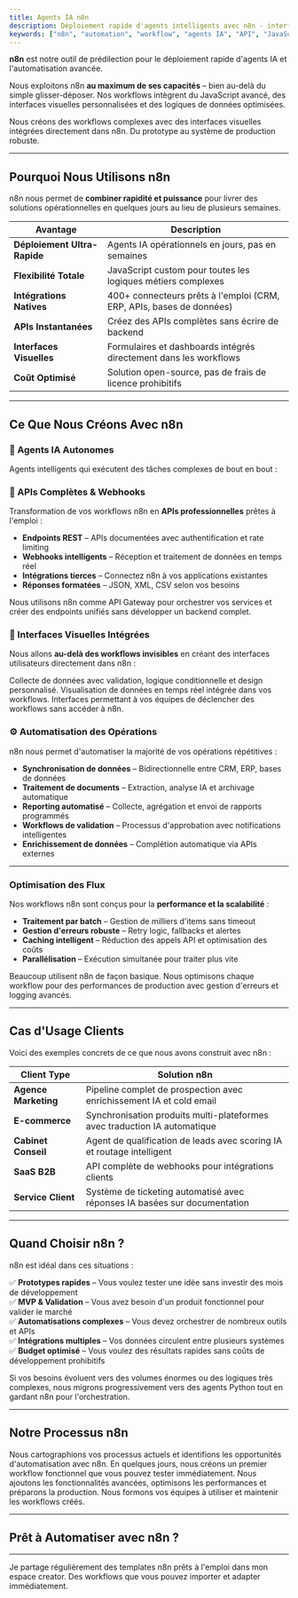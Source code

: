 ```yaml
---
title: Agents IA n8n
description: Déploiement rapide d'agents intelligents avec n8n - interfaces visuelles, APIs complètes et automatisation avancée.
keywords: ["n8n", "automation", "workflow", "agents IA", "API", "JavaScript", "no-code"]
---
```


**n8n** est notre outil de prédilection pour le déploiement rapide d'agents IA et l'automatisation avancée.

Nous exploitons n8n **au maximum de ses capacités** – bien au-delà du simple glisser-déposer. Nos workflows intègrent du JavaScript avancé, des interfaces visuelles personnalisées et des logiques de données optimisées.

<Note type="success" title="Notre expertise n8n">
  Nous créons des workflows complexes avec des interfaces visuelles intégrées directement dans n8n. Du prototype au système de production robuste.
</Note>

---

## Pourquoi Nous Utilisons n8n

n8n nous permet de **combiner rapidité et puissance** pour livrer des solutions opérationnelles en quelques jours au lieu de plusieurs semaines.

| Avantage                      | Description                                                                 |
| ----------------------------- | --------------------------------------------------------------------------- |
| **Déploiement Ultra-Rapide**  | Agents IA opérationnels en jours, pas en semaines                          |
| **Flexibilité Totale**        | JavaScript custom pour toutes les logiques métiers complexes               |
| **Intégrations Natives**      | 400+ connecteurs prêts à l'emploi (CRM, ERP, APIs, bases de données)      |
| **APIs Instantanées**         | Créez des APIs complètes sans écrire de backend                            |
| **Interfaces Visuelles**      | Formulaires et dashboards intégrés directement dans les workflows          |
| **Coût Optimisé**             | Solution open-source, pas de frais de licence prohibitifs                  |

---

## Ce Que Nous Créons Avec n8n

### 🤖 Agents IA Autonomes

Agents intelligents qui exécutent des tâches complexes de bout en bout :

<CardGrid>
  <Card
    title="Agent de Prospection"
    description="Scraping de leads, enrichissement de données, génération de messages personnalisés et envoi automatique."
  />
  <Card
    title="Agent Support Client"
    description="Réception des demandes, analyse avec IA, recherche dans votre base de connaissances et réponse automatique."
  />
  <Card
    title="Agent de Veille"
    description="Monitoring de sources multiples, analyse IA des tendances et alertes intelligentes."
  />
</CardGrid>

### 🔌 APIs Complètes & Webhooks

Transformation de vos workflows n8n en **APIs professionnelles** prêtes à l'emploi :

- **Endpoints REST** – APIs documentées avec authentification et rate limiting
- **Webhooks intelligents** – Réception et traitement de données en temps réel
- **Intégrations tierces** – Connectez n8n à vos applications existantes
- **Réponses formatées** – JSON, XML, CSV selon vos besoins

<Note type="note" title="API Gateway">
  Nous utilisons n8n comme API Gateway pour orchestrer vos services et créer des endpoints unifiés sans développer un backend complet.
</Note>

### 🎨 Interfaces Visuelles Intégrées

Nous allons **au-delà des workflows invisibles** en créant des interfaces utilisateurs directement dans n8n :

<Step>
  <StepItem title="Formulaires Dynamiques">
    Collecte de données avec validation, logique conditionnelle et design personnalisé.
  </StepItem>

  <StepItem title="Dashboards Interactifs">
    Visualisation de données en temps réel intégrée dans vos workflows.
  </StepItem>

  <StepItem title="Portails Self-Service">
    Interfaces permettant à vos équipes de déclencher des workflows sans accéder à n8n.
  </StepItem>
</Step>

### ⚙️ Automatisation des Opérations

n8n nous permet d'automatiser la majorité de vos opérations répétitives :

- **Synchronisation de données** – Bidirectionnelle entre CRM, ERP, bases de données
- **Traitement de documents** – Extraction, analyse IA et archivage automatique
- **Reporting automatisé** – Collecte, agrégation et envoi de rapports programmés
- **Workflows de validation** – Processus d'approbation avec notifications intelligentes
- **Enrichissement de données** – Complétion automatique via APIs externes

---

### Optimisation des Flux

Nos workflows n8n sont conçus pour la **performance et la scalabilité** :

- **Traitement par batch** – Gestion de milliers d'items sans timeout
- **Gestion d'erreurs robuste** – Retry logic, fallbacks et alertes
- **Caching intelligent** – Réduction des appels API et optimisation des coûts
- **Parallélisation** – Exécution simultanée pour traiter plus vite

<Note type="warning" title="Performance Critique">
  Beaucoup utilisent n8n de façon basique. Nous optimisons chaque workflow pour des performances de production avec gestion d'erreurs et logging avancés.
</Note>

---

## Cas d'Usage Clients

Voici des exemples concrets de ce que nous avons construit avec n8n :

| Client Type              | Solution n8n                                                                |
| ------------------------ | --------------------------------------------------------------------------- |
| **Agence Marketing**     | Pipeline complet de prospection avec enrichissement IA et cold email       |
| **E-commerce**           | Synchronisation produits multi-plateformes avec traduction IA automatique  |
| **Cabinet Conseil**      | Agent de qualification de leads avec scoring IA et routage intelligent     |
| **SaaS B2B**             | API complète de webhooks pour intégrations clients                         |
| **Service Client**       | Système de ticketing automatisé avec réponses IA basées sur documentation  |

---

## Quand Choisir n8n ?

n8n est idéal dans ces situations :

✅ **Prototypes rapides** – Vous voulez tester une idée sans investir des mois de développement  
✅ **MVP & Validation** – Vous avez besoin d'un produit fonctionnel pour valider le marché  
✅ **Automatisations complexes** – Vous devez orchestrer de nombreux outils et APIs  
✅ **Intégrations multiples** – Vos données circulent entre plusieurs systèmes  
✅ **Budget optimisé** – Vous voulez des résultats rapides sans coûts de développement prohibitifs

<Note type="note" title="Et après n8n ?">
  Si vos besoins évoluent vers des volumes énormes ou des logiques très complexes, nous migrons progressivement vers des agents Python tout en gardant n8n pour l'orchestration.
</Note>

---

## Notre Processus n8n

<Step>
  <StepItem title="Audit & Mapping">
    Nous cartographions vos processus actuels et identifions les opportunités d'automatisation avec n8n.
  </StepItem>

  <StepItem title="Prototype Rapide">
    En quelques jours, nous créons un premier workflow fonctionnel que vous pouvez tester immédiatement.
  </StepItem>

  <StepItem title="Optimisation & Scale">
    Nous ajoutons les fonctionnalités avancées, optimisons les performances et préparons la production.
  </StepItem>

  <StepItem title="Formation & Handover">
    Nous formons vos équipes à utiliser et maintenir les workflows créés.
  </StepItem>
</Step>

---

## Prêt à Automatiser avec n8n ?

<CardGrid>
  <Card
    title="Agents Python"
    description="Pour des besoins plus complexes, découvrez nos agents Python sur mesure."
    href="/docs/agent-ia/python"
  />
  <Card
    title="Systèmes RAG"
    description="Ajoutez de l'intelligence contextuelle à vos agents avec nos systèmes RAG."
    href="/docs/agent-ia/rag"
  />
  <Card
    title="Contactez-nous"
    description="Discutons de votre projet d'automatisation avec n8n."
    href="https://www.authenlink.com"
    external={true}
  />
</CardGrid>

---

<Note type="success" title="Templates n8n Disponibles">
  Je partage régulièrement des templates n8n prêts à l'emploi dans mon espace creator. Des workflows que vous pouvez importer et adapter immédiatement.
</Note>
